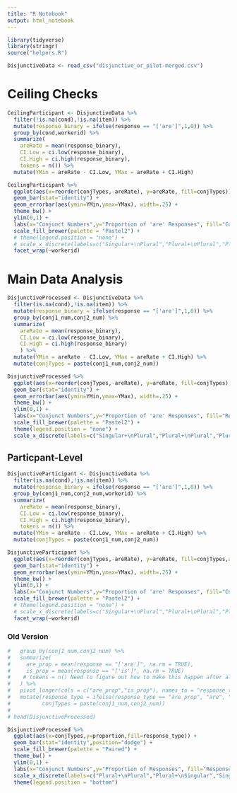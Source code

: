 ```yaml
---
title: "R Notebook"
output: html_notebook
---
```


```r
library(tidyverse)
library(stringr)
source("helpers.R")
```


```r
DisjunctiveData <- read_csv("disjunctive_or_pilot-merged.csv")
```

# Ceiling Checks

```r
CeilingParticipant <- DisjunctiveData %>% 
  filter(!is.na(cond),!is.na(item)) %>% 
  mutate(response_binary = ifelse(response == "['are']",1,0)) %>% 
  group_by(cond,workerid) %>% 
  summarize(
    areRate = mean(response_binary),
    CI.Low = ci.low(response_binary),
    CI.High = ci.high(response_binary),
    tokens = n()) %>% 
  mutate(YMin = areRate - CI.Low, YMax = areRate + CI.High)
```

```r
CeilingParticipant %>% 
  ggplot(aes(x=reorder(conjTypes,-areRate), y=areRate, fill=conjTypes)) +
  geom_bar(stat="identity") + 
  geom_errorbar(aes(ymin=YMin,ymax=YMax), width=.25) + 
  theme_bw() + 
  ylim(0,1) + 
  labs(x="Conjunct Numbers",y="Proportion of 'are' Responses", fill="Conjunct Types") + 
  scale_fill_brewer(palette = "Pastel2") + 
  # theme(legend.position = "none") + 
  # scale_x_discrete(labels=c("Singular+\nPlural","Plural+\nPlural","Plural+\nSingular","Singular+\nSingular")) +
  facet_wrap(~workerid)
```



# Main Data Analysis

```r
DisjunctiveProcessed <- DisjunctiveData %>% 
  filter(is.na(cond),!is.na(item)) %>% 
  mutate(response_binary = ifelse(response == "['are']",1,0)) %>% 
  group_by(conj1_num,conj2_num) %>% 
  summarize(
    areRate = mean(response_binary),
    CI.Low = ci.low(response_binary),
    CI.High = ci.high(response_binary)
    ) %>% 
  mutate(YMin = areRate - CI.Low, YMax = areRate + CI.High) %>% 
  mutate(conjTypes = paste(conj1_num,conj2_num))
```

```r
DisjunctiveProcessed %>% 
  ggplot(aes(x=reorder(conjTypes,-areRate), y=areRate, fill=conjTypes)) +
  geom_bar(stat="identity") + 
  geom_errorbar(aes(ymin=YMin,ymax=YMax), width=.25) + 
  theme_bw() + 
  ylim(0,1) + 
  labs(x="Conjunct Numbers",y="Proportion of 'are' Responses", fill="Response Copula") + 
  scale_fill_brewer(palette = "Pastel2") + 
  theme(legend.position = "none") + 
  scale_x_discrete(labels=c("Singular+\nPlural","Plural+\nPlural","Plural+\nSingular","Singular+\nSingular"))
```

## Particpant-Level

```r
DisjunctiveParticipant <- DisjunctiveData %>% 
  filter(is.na(cond),!is.na(item)) %>% 
  mutate(response_binary = ifelse(response == "['are']",1,0)) %>% 
  group_by(conj1_num,conj2_num,workerid) %>% 
  summarize(
    areRate = mean(response_binary),
    CI.Low = ci.low(response_binary),
    CI.High = ci.high(response_binary),
    tokens = n()) %>% 
  mutate(YMin = areRate - CI.Low, YMax = areRate + CI.High) %>% 
  mutate(conjTypes = paste(conj1_num,conj2_num))
```

```r
DisjunctiveParticipant %>% 
  ggplot(aes(x=reorder(conjTypes,-areRate), y=areRate, fill=conjTypes,alpha=tokens)) +
  geom_bar(stat="identity") + 
  geom_errorbar(aes(ymin=YMin,ymax=YMax), width=.25) + 
  theme_bw() + 
  ylim(0,1) + 
  labs(x="Conjunct Numbers",y="Proportion of 'are' Responses", fill="Conjunct Types") + 
  scale_fill_brewer(palette = "Pastel2") + 
  # theme(legend.position = "none") + 
  # scale_x_discrete(labels=c("Singular+\nPlural","Plural+\nPlural","Plural+\nSingular","Singular+\nSingular")) +
  facet_wrap(~workerid)
```

### Old Version



```r
#   group_by(conj1_num,conj2_num) %>% 
#   summarize(
#     are_prop = mean(response == "['are']", na.rm = TRUE),
#     is_prop = mean(response == "['is']", na.rm = TRUE)
#    # tokens = n() Need to figure out how to make this happen after all the following 
#   ) %>% 
#   pivot_longer(cols = c("are_prop","is_prop"), names_to = "response_type", values_to = "proportion") %>%
#   mutate(response_type = ifelse(response_type == "are_prop", "are", "is"),
#          conjTypes = paste(conj1_num,conj2_num))
# 
# head(DisjunctiveProcessed)

DisjunctiveProcessed %>% 
  ggplot(aes(x=conjTypes,y=proportion,fill=response_type)) + 
  geom_bar(stat="identity",position="dodge") + 
  scale_fill_brewer(palette = "Paired") + 
  theme_bw() + 
  ylim(0,1) + 
  labs(x="Conjunct Numbers",y="Proportion of Responses", fill="Response Copula") + 
  scale_x_discrete(labels=c("Plural+\nPlural","Plural+\nSingular","Singular+\nPlural","Singular+\nSingular")) + 
  theme(legend.position = "bottom")
```

